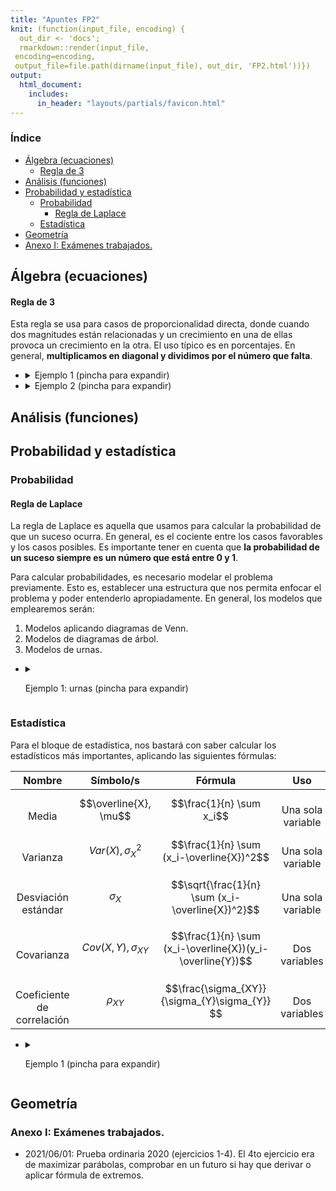 ```yaml
---
title: "Apuntes FP2"
knit: (function(input_file, encoding) {
  out_dir <- 'docs';
  rmarkdown::render(input_file,
 encoding=encoding,
 output_file=file.path(dirname(input_file), out_dir, 'FP2.html'))})
output: 
  html_document:
    includes:
      in_header: "layouts/partials/favicon.html" 
---
```



### Índice

- [Álgebra (ecuaciones)](#-lgebra--ecuaciones-)
    + [Regla de 3](#regla-de-3)
- [Análisis (funciones)](#an-lisis--funciones-)
- [Probabilidad y estadística](#probabilidad-y-estad-stica)
  * [Probabilidad](#probabilidad)
    + [Regla de Laplace](#regla-de-laplace)
  * [Estadística](#estad-stica)
- [Geometría](#geometr-a)
* [Anexo I: Exámenes trabajados.](#anexo-i--ex-menes-trabajados)

## Álgebra (ecuaciones)

#### Regla de 3

Esta regla se usa para casos de proporcionalidad directa, donde cuando dos magnitudes están relacionadas y un crecimiento en una de ellas provoca un crecimiento en la otra. El uso típico es en porcentajes. En general, **multiplicamos en diagonal y dividimos por el número que falta**.

- <details><summary>Ejemplo 1 (pincha para expandir)</summary>
<br>
  Si un pantalón cuesta 24€ y lo rebajan un 20%, ¿cuánto cuesta ahora?
  \begin{cases}
    100\% \longrightarrow 24€ \\
    \quad \quad \quad \quad \quad \quad \quad \Rightarrow x = \frac{80 \times 24}{100} = 19.2€ \\ 
    80\% \longrightarrow x\\
  \end{cases}
</details>
- <details><summary>Ejemplo 2 (pincha para expandir)</summary>
<br>
  Si una colonia cuesta 12€ sin IVA y el IVA es del 14%, ¿cuál es el precio final de la colonia?
  \begin{cases}
    100\% \longrightarrow 12€ \\
    \quad \quad \quad \quad \quad \quad \quad \Rightarrow x = \frac{114 \times 12}{100} = 13.68€ \\ 
    114\% \longrightarrow x\\
  \end{cases}
</details>

## Análisis (funciones)

## Probabilidad y estadística

### Probabilidad

#### Regla de Laplace

La regla de Laplace es aquella que usamos para calcular la probabilidad de que un suceso ocurra. En general, es el cociente entre los casos favorables y los casos posibles. Es importante tener en cuenta que **la probabilidad de un suceso siempre es un número que está entre 0 y 1**.

\begin{gather*}
  P(X) = \frac{\text{Casos favorables}}{\text{Casos posibles}}
\end{gather*}

Para calcular probabilidades, es necesario modelar el problema previamente. Esto es, establecer una estructura que nos permita enfocar el problema y poder entenderlo apropiadamente. En general, los modelos que emplearemos serán:

1. Modelos aplicando diagramas de Venn.
2. Modelos de diagramas de árbol.
3. Modelos de urnas.

- <details><summary>Ejemplo 1: urnas (pincha para expandir)</summary>

  Si en una caja tenemos 8 bolas, de las cuales 2 son amarillas, 2 son rojas, 2 son verdes y 2 son de los tres colores anteriores, calcula:
  a) La probabilidad de sacar una bola solamente amarilla.
  b) La probabilidad de sacar una bola que tenga el color verde.
  c) La probabilidad de sacar una bola que no tenga rojo.
  
  Resolución: Es recomendable dibujar la urna para ver los casos más fácilmente.
  
  a) 
  \begin{gather*}
     P(\text{Sacar una bola solo amarilla}) = \frac{\text{Casos favorables}}{\text{Casos posibles}} = \frac{2}{8} = \frac{1}{4} = 0.25
  \end{gather*}
  b)
  \begin{gather*}
     P(\text{Sacar una bola que tenga verde}) = \frac{\text{Casos favorables}}{\text{Casos posibles}} = \frac{4}{8} = \frac{1}{2} = 0.5
  \end{gather*}
  c) 
  \begin{gather*}
     P(\text{Sacar una bola que no tenga rojo}) = \frac{\text{Casos favorables}}{\text{Casos posibles}} = \frac{4}{8} = \frac{1}{2} = 0.5
  \end{gather*}
  
</details>

### Estadística

Para el bloque de estadística, nos bastará con saber calcular los estadísticos más importantes, aplicando las siguientes fórmulas:


| Nombre   |      Símbolo/s      |  Fórmula | Uso |
|:----------:|:-------------:|:------:|:------:|
| <br>Media |  $$\overline{X}, \mu$$ | $$\frac{1}{n} \sum x_i$$ | <br>Una sola variable |
| <br>Varianza |  $$Var(X), \sigma_X^2$$ | $$\frac{1}{n} \sum (x_i-\overline{X})^2$$ | <br>Una sola variable |
| <br>Desviación estándar |  $$\sigma_X$$ | $$\sqrt{\frac{1}{n} \sum (x_i-\overline{X})^2}$$ | <br>Una sola variable |
| <br>Covarianza |  $$Cov(X,Y), \sigma_{XY}$$ | $$\frac{1}{n} \sum (x_i-\overline{X})(y_i-\overline{Y})$$ | <br>Dos variables |
| <br>Coeficiente de correlación |  $$\rho_{XY}$$ | $$\frac{\sigma_{XY}}{\sigma_{Y}\sigma_{Y}} $$ | <br>Dos variables |

- <details><summary>Ejemplo 1 (pincha para expandir)</summary>
<br>
  Supongamos que tenemos las siguientes variables:
  
  \begin{cases}
   X \text{ que toma los valores } 7,6,3,4,5\\
   Y \text{ que toma los valores } 5,4,1,3,5\\
  \end{cases}
  
  Entonces tenemos que:
  
  \begin{gather*}
    \overline{X} = \frac{7+6+3+4+5}{5} = \frac{25}{5} = 5\\
    \overline{Y} = \frac{5+4+1+3+5}{5} = \frac{18}{5} = 3.6\\ \\
    \hline\\
    Var(X) = \frac{1}{5}\left[ (7-5)^2+(6-5)^2+(3-5)^2+(4-5)^2+(5-5)^2 \right] = \frac{10}{5} = 2\\
    Var(Y) = \frac{1}{5}\left[ (5-3.6)^2+(4-3.6)^2+(1-3.6)^2+(3-3.6)^2+(5-3.6)^2 \right] = \frac{11.2}{5} = 2.24\\ \\
    \hline\\
    \sigma_X = \sqrt{Var(X)} = 1.4142\\
    \sigma_Y = \sqrt{Var(Y)} = 1.4966\\ \\
    \hline\\
    Cov(X,Y) = \frac{1}{5}\left[ (7-5)(5-3.6)+(6-5)(4-3.6)+(3-5)(1-3.6)+(4-5)(3-3.6)+(5-5)(5-3.6) \right] = \frac{9}{5} = 1.8 \\ \\
    \hline\\
    \rho_{XY} = \frac{\sigma_{XY}}{\sigma_{Y}\sigma_{Y}} = \frac{1.8}{1.4142 \times 1.4966} = 0.85042
  \end{gather*}
  
</details>




## Geometría

### Anexo I: Exámenes trabajados.

- 2021/06/01: Prueba ordinaria 2020 (ejercicios 1-4). El 4to ejercicio era de maximizar parábolas, comprobar en un futuro si hay que derivar o aplicar fórmula de extremos. 




<!-- 
for using a collapse-able list-item:

- example 1
- example 2
- <details><summary>example 3 (click to expand)</summary>

  ```text
  weee
    weee
  weee
  ```
  `note the newlines and indents - and the \ was added in front of ``` to escape the code-section (remove it for actual use)`
</details>

- example 4 -->